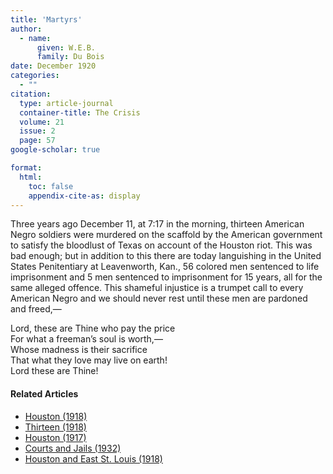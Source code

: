 ```yaml
---
title: 'Martyrs'
author:
  - name:
      given: W.E.B.
      family: Du Bois
date: December 1920
categories: 
  - ""
citation: 
  type: article-journal
  container-title: The Crisis
  volume: 21
  issue: 2
  page: 57
google-scholar: true

format:
  html:
    toc: false
    appendix-cite-as: display
---
```


Three years ago December 11, at 7:17 in the morning, thirteen American Negro soldiers were murdered on the scaffold by the American government to satisfy the bloodlust of Texas on account of the Houston riot. This was bad enough; but in addition to this there are today languishing in the United States Penitentiary at Leavenworth, Kan., 56 colored men sentenced to life imprisonment and 5 men sentenced to imprisonment for 15 years, all for the same alleged offence. This shameful injustice is a trumpet call to every American Negro and we should never rest until these men are pardoned and freed,---

<div class="poem">
  <div class="verse">Lord, these are Thine who pay the price</div>
  <div class="verse indent">For what a freeman’s soul is worth,---</div>
  <div class="verse">Whose madness is their sacrifice</div>
  <div class="verse indent">That what they love may live on earth!</div>
  <div class="verse big-indent">Lord these are Thine!</div>
</div>

<!-- Similar articles start here -->
<div  class="clear-wrap"></div>

#### Related Articles

* [Houston (1918)](/Volumes/16/06/houston.html)
* [Thirteen (1918)](/Volumes/15/03/thirteen.html)
* [Houston (1917)](/Volumes/14/06/houston.html)
* [Courts and Jails (1932)](/Volumes/39/04/courts_and_jails.html)
* [Houston and East St. Louis (1918)](/Volumes/15/06/houston_and_east_st_louis.html)

<!-- Similar articles end here -->